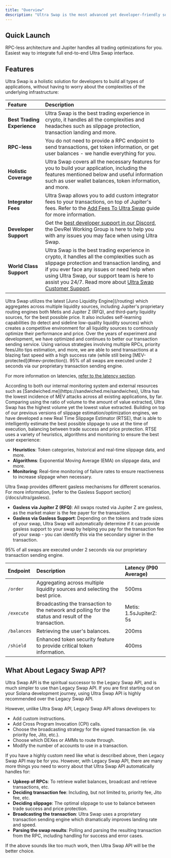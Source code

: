 ```yaml
---
title: "Overview"
description: "Ultra Swap is the most advanced yet developer-friendly solution for building trading applications on Solana. Ultra Swap is designed to be the only solution you’ll ever need for creating exceptional trading experiences."
---
```


## Quick Launch

<CardGroup cols={2}>
    <Card title="Ultra Swap API" icon="code" href="/docs/ultra/get-started">
        RPC-less architecture and Jupiter handles all trading optimizations for you.
    </Card>
    <Card title="Plugin" icon="puzzle-piece" href="/tool-kits/plugin">
        Easiest way to integrate full end-to-end Ultra Swap interface.
    </Card>
</CardGroup>

## Features

Ultra Swap is a holistic solution for developers to build all types of applications, without having to worry about the complexities of the underlying infrastructure:

| Feature                     | Description                                                                                                                                                                                                                                                                                                                                   |
| :--------------------------- | :-------------------------------------------------------------------------------------------------------------------------------------------------------------------------------------------------------------------------------------------------------------------------------------------------------------------------------------------- |
| **Best Trading Experience** | Ultra Swap is the best trading experience in crypto, it handles all the complexities and headaches such as slippage protection, transaction landing and more.                                                                                                                                                                                      |
| **RPC-less**                | You do not need to provide a RPC endpoint to send transactions, get token information, or get user balances - we handle everything for you.                                                                                                                                                                                                   |
| **Holistic Coverage**       | Ultra Swap covers all the necessary features for you to build your application, including the features mentioned below and useful information such as user wallet balances, token information, and more.                                                                                                                                       |
| **Integrator Fees**         | Ultra Swap allows you to add custom integrator fees to your transactions, on top of Jupiter's fees. Refer to the [Add Fees To Ultra Swap](/docs/ultra/add-fees-to-ultra) guide for more information.                                                                                                                                            |
| **Developer Support**       | Get the [best developer support in our Discord](https://discord.gg/jup), the DevRel Working Group is here to help you with any issues you may face when using Ultra Swap.                                                                                                                                                                      |
| **World Class Support**     | Ultra Swap is the best trading experience in crypto, it handles all the complexities such as slippage protection and transaction landing, and if you ever face any issues or need help when using Ultra Swap, our support team is here to assist you 24/7. Read more about [Ultra Swap Customer Support](/resources/support#customer-support). |

<AccordionGroup>
<Accordion title="Juno Liquidity Engine">
Ultra Swap utilizes the latest [Juno Liquidity Engine](/routing) which aggregates across multiple liquidity sources, including Jupiter's proprietary routing engines both Metis and Jupiter Z (RFQ), and third-party liquidity sources, for the best possible price. It also includes self-learning capabilities (to detect and sideline low-quality liquidity sources) which creates a competitive environment for all liquidity sources to continously optimize their performance and price.
</Accordion>

<Accordion title="Transaction Sending">
Over the years of experiment and development, we have optimized and continues to better our transaction sending service. Using various strategies involving multiple RPCs, priority fees/Jito tips estimation, and more, we are able to send transactions at a blazing fast speed with a high success rate (while still being [MEV-protected](#mev-protection)).

<Note>
  95% of all swaps are executed under 2 seconds via our proprietary transaction sending engine.

  For more information on latencies, [refer to the latency section](#latency).
</Note>
</Accordion>

<Accordion title="MEV Protection">
According to both our internal monitoring system and external resources such as [Sandwiched.me](https://sandwiched.me/sandwiches), Ultra has the lowest incidence of MEV attacks across all existing applications, by far. Comparing using the ratio of volume to the amount of value extracted, Ultra Swap has the highest volume yet the lowest value extracted.
</Accordion>

<Accordion title="Real Time Slippage Estimator">
Building on top of our previous versions of slippage estimation/optimization engines, we have developed a new Real Time Slippage Estimator (RTSE), that is able to intelligently estimate the best possible slippage to use at the time of execution, balancing between trade success and price protection. RTSE uses a variety of heuristics, algorithms and monitoring to ensure the best user experience:

* **Heuristics**: Token categories, historical and real-time slippage data, and more.
* **Algorithms**: Exponential Moving Average (EMA) on slippage data, and more.
* **Monitoring**: Real-time monitoring of failure rates to ensure reactiveness to increase slippage when necessary.
</Accordion>

<Accordion title="Gasless">
Ultra Swap provides different gasless mechanisms for different scenarios. For more information, [refer to the Gasless Support section](/docs/ultra/gasless).

* **Gasless via Jupiter Z (RFQ)**: All swaps routed via Jupiter Z are gasless, as the market maker is the fee payer for the transaction.
* **Gasless via Gasless Support**: Depending on the tokens and trade sizes of your swap, Ultra Swap will automatically determine if it can provide gasless support to your swap by helping you pay for the transaction fee of your swap - you can identify this via the secondary signer in the transaction.
</Accordion>

<Accordion title="Latency">
95% of all swaps are executed under 2 seconds via our proprietary transaction sending engine.

| Endpoint    | Description                                                                                           | Latency (P90 Average)   |
| :----------- | :----------------------------------------------------------------------------------------------------- | :----------------------- |
| `/order`    | Aggregating across multiple liquidity sources and selecting the best price.                           | 500ms                   |
| `/execute`  | Broadcasting the transaction to the network and polling for the status and result of the transaction. | Metis: 1.5sJupiterZ: 5s |
| `/balances` | Retrieving the user's balances.                                                                       | 200ms                   |
| `/shield`   | Enhanced token security feature to provide critical token information.                                | 400ms                   |
</Accordion>
</AccordionGroup>

## What About Legacy Swap API?

Ultra Swap API is the spiritual successor to the Legacy Swap API, and is much simpler to use than Legacy Swap API. If you are first starting out on your Solana development journey, using Ultra Swap API is highly recommended over the Legacy Swap API.

However, unlike Ultra Swap API, Legacy Swap API allows developers to:

* Add custom instructions.
* Add Cross Program Invocation (CPI) calls.
* Choose the broadcasting strategy for the signed transaction (ie. via priority fee, Jito, etc.).
* Choose which DEXes or AMMs to route through.
* Modify the number of accounts to use in a transaction.

If you have a highly custom need like what is described above, then Legacy Swap API may be for you. However, with Legacy Swap API, there are many more things you need to worry about that Ultra Swap API automatically handles for:

* **Upkeep of RPCs**: To retrieve wallet balances, broadcast and retrieve transactions, etc.
* **Deciding transaction fee**: Including, but not limited to, priority fee, Jito fee, etc.
* **Deciding slippage**: The optimal slippage to use to balance between trade success and price protection.
* **Broadcasting the transaction**: Ultra Swap uses a proprietary transaction sending engine which dramatically improves landing rate and speed.
* **Parsing the swap results**: Polling and parsing the resulting transaction from the RPC, including handling for success and error cases.

If the above sounds like too much work, then Ultra Swap API will be the better choice.
